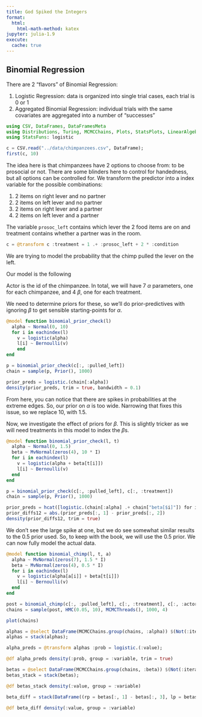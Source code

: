 ```yaml
---
title: God Spiked the Integers
format: 
  html:
    html-math-method: katex
jupyter: julia-1.9
execute:
  cache: true
---
```


## Binomial Regression

There are 2 "flavors" of Binomial Regression:

1. Logistic Regression: data is organized into single trial cases, each trial is 0 or 1
2. Aggregated Binomial Regression: individual trials with the same covariates are aggregated into a 
number of "successes"

```julia
using CSV, DataFrames, DataFramesMeta
using Distributions, Turing, MCMCChains, Plots, StatsPlots, LinearAlgebra, Statistics
using StatsFuns: logistic

c = CSV.read("../data/chimpanzees.csv", DataFrame);
first(c, 10)
```
The idea here is that chimpanzees have 2 options to choose from: to be prosocial or not. There
are some blinders here to control for handedness, but all options can be controlled for. We 
transform the predictor into a index variable for the possible combinations:  

1. 2 items on right lever and no partner
2. 2 items on left lever and no partner
3. 2 items on right lever and a partner
4. 2 items on left lever and a partner

The variable `prosoc_left` contains which lever the 2 food items are on and treatment contains 
whether a partner was in the room. 

```julia
c = @transform c :treatment = 1 .+ :prosoc_left + 2 * :condition
```

We are trying to model the probability that the chimp pulled the lever on the left. 

Our model is the following
\begin{align*}
L_i &\sim \mathrm{Binomial}(1, p_i) \\
\mathrm{logit}(p_i) &= \alpha_{\mathrm{Actor}[i]} + \beta_{\mathrm{Treatment}[i]}
\end{align*}

Actor is the id of the chimpanzee. In total, we will have 7 $\alpha$ parameters, one for each
chimpanzee, and 4 $\beta$, one for each treatment. 

We need to determine priors for these, so we'll do prior-predictives with ignoring $\beta$ to get
sensible starting-points for $\alpha$.

```julia
@model function binomial_prior_check(l)
  alpha ~ Normal(0, 10)
  for i in eachindex(l)
    v = logistic(alpha)
    l[i] ~ Bernoulli(v)
    end
end

p = binomial_prior_check(c[:, :pulled_left])
chain = sample(p, Prior(), 1000)
```

```julia
prior_preds = logistic.(chain[:alpha])
density(prior_preds, trim = true, bandwidth = 0.1)
```

From here, you can notice that there are spikes in probabilities at the extreme edges. So, our prior
on $\alpha$ is too wide. Narrowing that fixes this issue, so we replace 10, with 1.5. 

Now, we investigate the effect of priors for $\beta$. This is slightly tricker as we will need
treatments in this model to index the $\beta$s. 

```julia
@model function binomial_prior_check(l, t)
  alpha ~ Normal(0, 1.5)
  beta ~ MvNormal(zeros(4), 10 * I)
  for i in eachindex(l)
    v = logistic(alpha + beta[t[i]])
    l[i] ~ Bernoulli(v)
  end
end

p = binomial_prior_check(c[:, :pulled_left], c[:, :treatment])
chain = sample(p, Prior(), 1000)
```

```julia
prior_preds = hcat([logistic.(chain[:alpha] .+ chain["beta[$i]"]) for i in 1:4]...)
prior_diffs12 = abs.(prior_preds[:, 1] - prior_preds[:, 2])
density(prior_diffs12, trim = true)
```

We don't see the large spike at one, but we do see somewhat similar results to the 0.5 prior used.
So, to keep with the book, we will use the 0.5 prior. We can now fully model the actual data.

```julia
@model function binomial_chimp(l, t, a)
  alpha ~ MvNormal(zeros(7), 1.5 * I)
  beta ~ MvNormal(zeros(4), 0.5 * I)
  for i in eachindex(l)
    v = logistic(alpha[a[i]] + beta[t[i]])
    l[i] ~ Bernoulli(v)
  end
end

post = binomial_chimp(c[:, :pulled_left], c[:, :treatment], c[:, :actor])
chains = sample(post, HMC(0.05, 10), MCMCThreads(), 1000, 4)
```

```julia
plot(chains)
```

```julia
alphas = @select DataFrame(MCMCChains.group(chains, :alpha)) $(Not(:iteration)) $(Not(:chain))
alphas = stack(alphas);
```

```julia
alpha_preds = @transform alphas :prob = logistic.(:value);
```

```julia
@df alpha_preds density(:prob, group = :variable, trim = true)
```

```julia
betas = @select DataFrame(MCMCChains.group(chains, :beta)) $(Not(:iteration)) $(Not(:chain)) 
betas_stack = stack(betas);
```

```julia
@df betas_stack density(:value, group = :variable)
```

```julia
beta_diff = stack(DataFrame((rp = betas[:, 1] - betas[:, 3], lp = betas[:, 2] - betas[:, 4])))
```

```julia
@df beta_diff density(:value, group = :variable)
```

